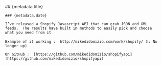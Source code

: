 

<title>{metadata.title}</title>

<MdxLayout>
    ## {metadata.title}

    ### {metadata.date}

    I’ve released a Shopify Javascript API that can grab JSON and XML feeds.  The results have built in methods to easily pick and choose what you need from it

    Example of it working :  http://mikedidomizio.com/work/shopify/ (ℹ️: No longer up)

    On GitHub :  [https://github.com/mikedidomizio/shopifyapi](https://github.com/mikedidomizio/shopifyapi)

</MdxLayout>
